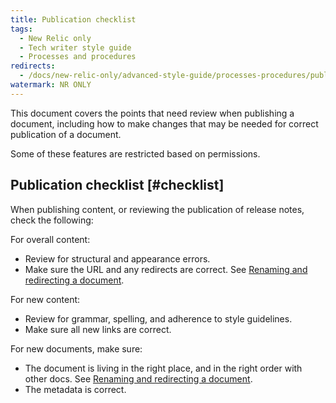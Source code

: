 ```yaml
---
title: Publication checklist
tags:
  - New Relic only
  - Tech writer style guide
  - Processes and procedures
redirects:
  - /docs/new-relic-only/advanced-style-guide/processes-procedures/publication-checklist
watermark: NR ONLY
---
```


This document covers the points that need review when publishing a document, including how to make changes that may be needed for correct publication of a document.

<Callout variant="tip">
  Some of these features are restricted based on permissions.
</Callout>

## Publication checklist [#checklist]

When publishing content, or reviewing the publication of release notes, check the following:

For overall content:

* Review for structural and appearance errors.
* Make sure the URL and any redirects are correct. See [Renaming and redirecting a document](/docs/new-relic-only/advanced-style-guide/processes-procedures/renaming-redirecting-document).

For new content:

* Review for grammar, spelling, and adherence to style guidelines.
* Make sure all new links are correct.

For new documents, make sure:

* The document is living in the right place, and in the right order with other docs. See [Renaming and redirecting a document](/docs/new-relic-only/advanced-style-guide/processes-procedures/renaming-redirecting-document).
* The metadata is correct.
